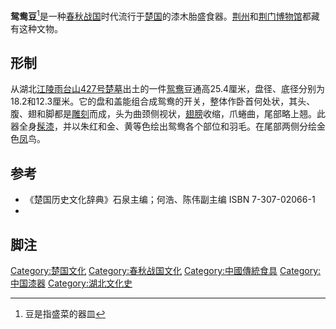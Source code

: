 '''鸳鸯豆'''<ref>豆是指盛菜的器皿</ref>是一种[[春秋战国|春秋战国]]时代流行于[[楚国|楚国]]的漆木胎盛食器。[[荆州博物馆|荆州]]和[[荆门博物馆|荆门博物馆]]都藏有这种文物。

== 形制 ==
从湖北[[江陵|江陵]][[雨台山427号楚墓|雨台山427号楚墓]]出土的一件[[鸳鸯|鸳鸯]]豆通高25.4厘米，盘径、底径分别为18.2和12.3厘米。它的盘和盖能组合成鸳鸯的开关，整体作卧首何处状，其头、腹、翅和脚都是[[雕刻|雕刻]]而成，头为曲颈侧视状，[[翅膀|翅膀]]收缩，爪蜷曲，尾部略上翘。此器全身[[髹漆|髹漆]]，并以朱红和金、黄等色绘出鸳鸯各个部位和羽毛。在尾部两侧分绘金色[[凤|凤]]鸟。

==参考==
*《楚国历史文化辞典》石泉主编；何浩、陈伟副主编 ISBN 7-307-02066-1
*<references group="参考"/>

==脚注==
{{reflist}}

[[Category:楚国文化|Category:楚国文化]]
[[Category:春秋战国文化|Category:春秋战国文化]]
[[Category:中國傳統食具|Category:中國傳統食具]]
[[Category:中国漆器|Category:中国漆器]]
[[Category:湖北文化史|Category:湖北文化史]]